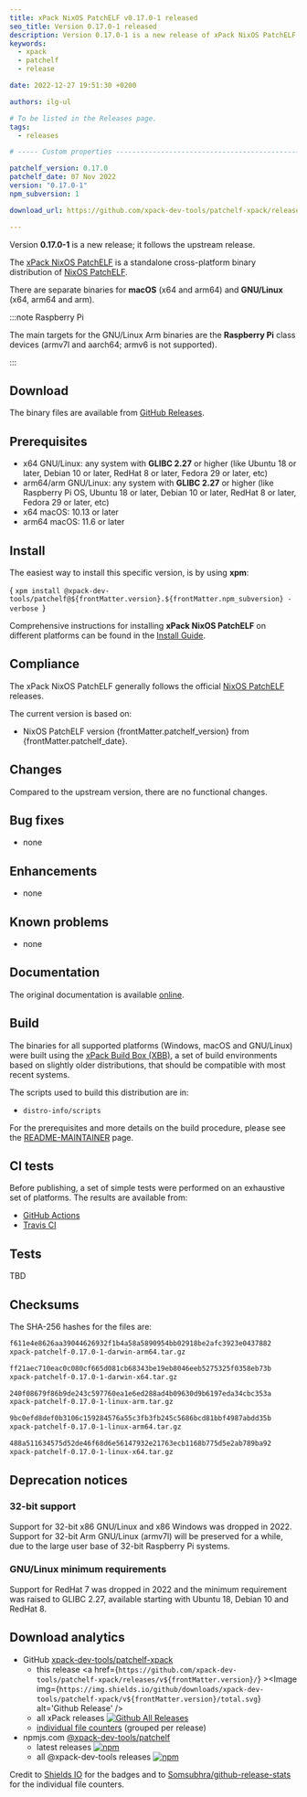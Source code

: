 ```yaml
---
title: xPack NixOS PatchELF v0.17.0-1 released
seo_title: Version 0.17.0-1 released
description: Version 0.17.0-1 is a new release of xPack NixOS PatchELF.
keywords:
  - xpack
  - patchelf
  - release

date: 2022-12-27 19:51:30 +0200

authors: ilg-ul

# To be listed in the Releases page.
tags:
  - releases

# ----- Custom properties -----------------------------------------------------

patchelf_version: 0.17.0
patchelf_date: 07 Nov 2022
version: "0.17.0-1"
npm_subversion: 1

download_url: https://github.com/xpack-dev-tools/patchelf-xpack/releases/tag/v0.17.0-1/

---
```



Version **0.17.0-1** is a new release; it follows the upstream release.

<!-- truncate -->

<PageMetadata title={frontMatter.seo_title} />

The [xPack NixOS PatchELF](https://xpack-dev-tools.github.io/patchelf-xpack/)
is a standalone cross-platform binary distribution of
[NixOS PatchELF](https://github.com/NixOS/patchelf/).

There are separate binaries for
**macOS** (x64 and arm64)
and **GNU/Linux** (x64, arm64 and arm).

:::note Raspberry Pi

The main targets for the GNU/Linux Arm
binaries are the **Raspberry Pi** class devices (armv7l and aarch64;
armv6 is not supported).

:::

## Download

The binary files are available from <a href={frontMatter.download_url}>GitHub Releases</a>.

## Prerequisites

- x64 GNU/Linux: any system with **GLIBC 2.27** or higher
  (like Ubuntu 18 or later, Debian 10 or later, RedHat 8 or later,
  Fedora 29 or later, etc)
- arm64/arm GNU/Linux: any system with **GLIBC 2.27** or higher
  (like Raspberry Pi OS, Ubuntu 18 or later, Debian 10 or later, RedHat 8 or later,
  Fedora 29 or later, etc)
- x64 macOS: 10.13 or later
- arm64 macOS: 11.6 or later

## Install

The easiest way to install this specific version, is by using **xpm**:

<CodeBlock language="console"> {
`xpm install @xpack-dev-tools/patchelf@${frontMatter.version}.${frontMatter.npm_subversion} -verbose
`} </CodeBlock>

Comprehensive instructions for installing **xPack NixOS PatchELF** on different platforms
can be found in the [Install Guide](/docs/install/).

## Compliance

The xPack NixOS PatchELF generally follows the official
[NixOS PatchELF](https://github.com/NixOS/patchelf) releases.

The current version is based on:

- NixOS PatchELF version {frontMatter.patchelf_version}
from {frontMatter.patchelf_date}.

## Changes

Compared to the upstream version, there are no functional changes.

## Bug fixes

- none

## Enhancements

- none

## Known problems

- none

## Documentation

The original documentation is available
[online](https://github.com/NixOS/patchelf/).

## Build

The binaries for all supported platforms
(Windows, macOS and GNU/Linux) were built using the
[xPack Build Box (XBB)](https://xpack.github.io/xbb/), a set
of build environments based on slightly older distributions, that should be
compatible with most recent systems.

The scripts used to build this distribution are in:

- `distro-info/scripts`

For the prerequisites and more details on the build procedure, please see the
[README-MAINTAINER](https://github.com/xpack-dev-tools/patchelf-xpack/blob/xpack/README-MAINTAINER.md) page.

## CI tests

Before publishing, a set of simple tests were performed on an exhaustive
set of platforms. The results are available from:

- [GitHub Actions](https://github.com/xpack-dev-tools/patchelf-xpack/actions/)
- [Travis CI](https://app.travis-ci.com/github/xpack-dev-tools/patchelf-xpack/builds/)

## Tests

TBD

## Checksums

The SHA-256 hashes for the files are:

```txt
f611e4e8626aa39044626932f1b4a58a5890954bb02918be2afc3923e0437882
xpack-patchelf-0.17.0-1-darwin-arm64.tar.gz

ff21aec710eac0c080cf665d081cb68343be19eb8046eeb5275325f0358eb73b
xpack-patchelf-0.17.0-1-darwin-x64.tar.gz

240f08679f86b9de243c597760ea1e6ed288ad4b09630d9b6197eda34cbc353a
xpack-patchelf-0.17.0-1-linux-arm.tar.gz

9bc0efd8def0b3106c159284576a55c3fb3fb245c5686bcd81bbf4987abdd35b
xpack-patchelf-0.17.0-1-linux-arm64.tar.gz

488a511634575d52de46f68d6e56147932e21763ecb1168b775d5e2ab789ba92
xpack-patchelf-0.17.0-1-linux-x64.tar.gz

```

## Deprecation notices

### 32-bit support

Support for 32-bit x86 GNU/Linux and x86 Windows was
dropped in 2022. Support for 32-bit Arm GNU/Linux (armv7l) will be preserved
for a while, due to the large user base of 32-bit Raspberry Pi systems.

### GNU/Linux minimum requirements

Support for RedHat 7 was dropped in 2022 and the
minimum requirement was raised to GLIBC 2.27, available starting
with Ubuntu 18, Debian 10 and RedHat 8.

## Download analytics

- GitHub [xpack-dev-tools/patchelf-xpack](https://github.com/xpack-dev-tools/patchelf-xpack/)
  - this release <a href={`https://github.com/xpack-dev-tools/patchelf-xpack/releases/v${frontMatter.version}/`} ><Image img={`https://img.shields.io/github/downloads/xpack-dev-tools/patchelf-xpack/v${frontMatter.version}/total.svg`} alt='Github Release' /></a>
  - all xPack releases [![Github All Releases](https://img.shields.io/github/downloads/xpack-dev-tools/patchelf-xpack/total.svg)](https://github.com/xpack-dev-tools/patchelf-xpack/releases/)
  - [individual file counters](https://somsubhra.github.io/github-release-stats/?username=xpack-dev-tools&repository=patchelf-xpack) (grouped per release)
- npmjs.com [@xpack-dev-tools/patchelf](https://www.npmjs.com/package/@xpack-dev-tools/patchelf)
  - latest releases [![npm](https://img.shields.io/npm/dw/@xpack-dev-tools/patchelf.svg)](https://www.npmjs.com/package/@xpack-dev-tools/patchelf/)
  - all @xpack-dev-tools releases [![npm](https://img.shields.io/npm/dt/@xpack-dev-tools/patchelf.svg)](https://www.npmjs.com/package/@xpack-dev-tools/patchelf/)

Credit to [Shields IO](https://shields.io) for the badges and to
[Somsubhra/github-release-stats](https://github.com/Somsubhra/github-release-stats)
for the individual file counters.
